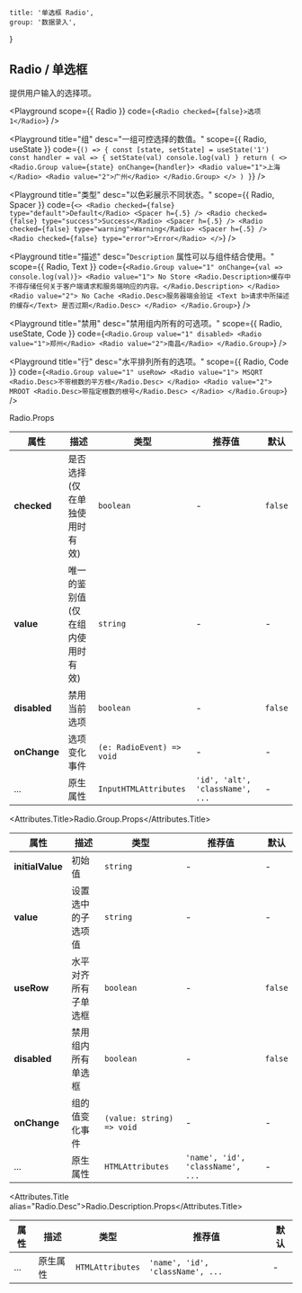 
	title: '单选框 Radio',
	group: '数据录入',
}

## Radio / 单选框

提供用户输入的选择项。

<Playground
	scope={{ Radio }}
	code={`
<Radio checked={false}>选项 1</Radio>
`}
/>

<Playground
	title="组"
	desc="一组可控选择的数值。"
	scope={{ Radio, useState }}
	code={`
() => {
  const [state, setState] = useState('1')
  const handler = val => {
    setState(val)
    console.log(val)
  }
  return (
    <>
      <Radio.Group value={state} onChange={handler}>
        <Radio value="1">上海</Radio>
        <Radio value="2">广州</Radio>
      </Radio.Group>
    </>
  )
}
`}
/>

<Playground
	title="类型"
	desc="以色彩展示不同状态。"
	scope={{ Radio, Spacer }}
	code={`
<>
  <Radio checked={false} type="default">Default</Radio>
  <Spacer h={.5} />
  <Radio checked={false} type="success">Success</Radio>
  <Spacer h={.5} />
  <Radio checked={false} type="warning">Warning</Radio>
  <Spacer h={.5} />
  <Radio checked={false} type="error">Error</Radio>
</>
`}
/>

<Playground
	title="描述"
	desc="`Description` 属性可以与组件结合使用。"
	scope={{ Radio, Text }}
	code={`
<Radio.Group value="1" onChange={val => console.log(val)}>
  <Radio value="1">
    No Store
    <Radio.Description>缓存中不得存储任何关于客户端请求和服务端响应的内容。</Radio.Description>
  </Radio>
  <Radio value="2">
    No Cache
    <Radio.Desc>服务器端会验证 <Text b>请求中所描述的缓存</Text> 是否过期</Radio.Desc>
  </Radio>
</Radio.Group>
`}
/>

<Playground
	title="禁用"
	desc="禁用组内所有的可选项。"
	scope={{ Radio, useState, Code }}
	code={`
<Radio.Group value="1" disabled>
  <Radio value="1">郑州</Radio>
  <Radio value="2">南昌</Radio>
</Radio.Group>
`}
/>

<Playground
	title="行"
	desc="水平排列所有的选项。"
	scope={{ Radio, Code }}
	code={`
<Radio.Group value="1" useRow>
  <Radio value="1">
    MSQRT
    <Radio.Desc>不带根数的平方根</Radio.Desc>
  </Radio>
  <Radio value="2">
    MROOT
    <Radio.Desc>带指定根数的根号</Radio.Desc>
  </Radio>
</Radio.Group>
`}
/>

<Attributes edit="/pages/zh-cn/components/radio.mdx">
<Attributes.Title>Radio.Props</Attributes.Title>

| 属性         | 描述                              | 类型                      | 推荐值                          | 默认    |
| ------------ | --------------------------------- | ------------------------- | ------------------------------- | ------- |
| **checked**  | 是否选择 (仅在单独使用时有效)     | `boolean`                 | -                               | `false` |
| **value**    | 唯一的鉴别值 (仅在组内使用时有效) | `string`                  | -                               | -       |
| **disabled** | 禁用当前选项                      | `boolean`                 | -                               | `false` |
| **onChange** | 选项变化事件                      | `(e: RadioEvent) => void` | -                               | -       |
| ...          | 原生属性                          | `InputHTMLAttributes`     | `'id', 'alt', 'className', ...` | -       |

<Attributes.Title>Radio.Group.Props</Attributes.Title>

| 属性             | 描述                 | 类型                      | 推荐值                           | 默认    |
| ---------------- | -------------------- | ------------------------- | -------------------------------- | ------- |
| **initialValue** | 初始值               | `string`                  | -                                | -       |
| **value**        | 设置选中的子选项值   | `string`                  | -                                | -       |
| **useRow**       | 水平对齐所有子单选框 | `boolean`                 | -                                | `false` |
| **disabled**     | 禁用组内所有单选框   | `boolean`                 | -                                | `false` |
| **onChange**     | 组的值变化事件       | `(value: string) => void` | -                                | -       |
| ...              | 原生属性             | `HTMLAttributes`          | `'name', 'id', 'className', ...` | -       |

<Attributes.Title alias="Radio.Desc">Radio.Description.Props</Attributes.Title>

| 属性 | 描述     | 类型             | 推荐值                           | 默认 |
| ---- | -------- | ---------------- | -------------------------------- | ---- |
| ...  | 原生属性 | `HTMLAttributes` | `'name', 'id', 'className', ...` | -    |

</Attributes>

